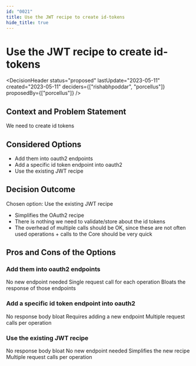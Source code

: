 ```yaml
---
id: "0021"
title: Use the JWT recipe to create id-tokens
hide_title: true
---
```



# Use the JWT recipe to create id-tokens

<DecisionHeader status="proposed" lastUpdate="2023-05-11" created="2023-05-11" deciders={["rishabhpoddar", "porcellus"]} proposedBy={["porcellus"]} />

## Context and Problem Statement

We need to create id tokens

## Considered Options

* Add them into oauth2 endpoints
* Add a specific id token endpoint into oauth2
* Use the existing JWT recipe

## Decision Outcome

Chosen option: Use the existing JWT recipe

* Simplifies the OAuth2 recipe
* There is nothing we need to validate/store about the id tokens
* The overhead of multiple calls should be OK, since these are not often used operations + calls to the Core should be very quick

## Pros and Cons of the Options

### Add them into oauth2 endpoints

<ArgumentPro> No new endpoint needed </ArgumentPro>
<ArgumentPro> Single request call for each operation </ArgumentPro>
<ArgumentCon> Bloats the response of those endpoints </ArgumentCon>

### Add a specific id token endpoint into oauth2

<ArgumentPro> No response body bloat </ArgumentPro>
<ArgumentCon> Requires adding a new endpoint </ArgumentCon>
<ArgumentCon> Multiple request calls per operation </ArgumentCon>

### Use the existing JWT recipe

<ArgumentPro> No response body bloat </ArgumentPro>
<ArgumentPro> No new endpoint needed </ArgumentPro>
<ArgumentPro> Simplifies the new recipe </ArgumentPro>
<ArgumentCon> Multiple request calls per operation </ArgumentCon>

